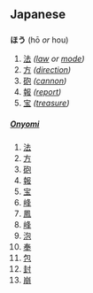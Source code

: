 == Japanese ==
=== {{Furigana}} ===
'''ほう''' (hō ''or'' hou)

# [[法]] ''([[law]] or [[mode]])''
# [[方]] ''([[direction]])''
# [[砲]] ''([[cannon]])''
# [[報]] ''([[report]])''
# [[宝]] ''([[treasure]])''

{{furistub|ほう}}

==== {{Kanji readings}} ====
===== [[Onyomi]] =====

# [[法]]
# [[方]]
# [[砲]]
# [[報]]
# [[宝]]
# [[峰]]
# [[鳳]]
# [[峰]]
# [[泡]]
# [[奉]]
# [[包]]
# [[封]]
# [[崩]]

{{onstub}}